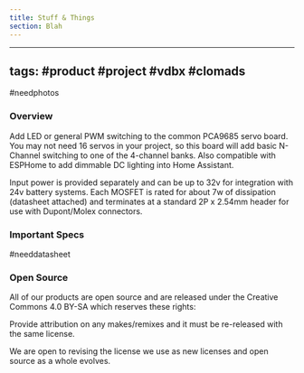 ```yaml
---
title: Stuff & Things
section: Blah
---
```


***

## tags: #product #project #vdbx #clomads

\#needphotos

### Overview

Add LED or general PWM switching to the common PCA9685 servo board. You may not need 16 servos in your project, so this board will add basic N-Channel switching to one of the 4-channel banks. Also compatible with ESPHome to add dimmable DC lighting into Home Assistant.

Input power is provided separately and can be up to 32v for integration with 24v battery systems. Each MOSFET is rated for about 7w of dissipation (datasheet attached) and terminates at a standard 2P x 2.54mm header for use with Dupont/Molex connectors.

### Important Specs

\#needdatasheet

### Open Source

All of our products are open source and are released under the Creative Commons 4.0 BY-SA which reserves these rights:

Provide attribution on any makes/remixes and it must be re-released with the same license.

We are open to revising the license we use as new licenses and open source as a whole evolves.
